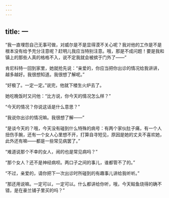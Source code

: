 ```yaml
---
---
---
```

title: 一
---




“我一直埋怨自己无事可做，对威尔是不是显得漠不关心呢？我对他的工作是不是根本没有给予充分注意呢？赶明儿我应当特别注意。哦，那是不成问题！要是我和镇上的那些人真的格格不入，说不定我就会被摈于门外了——”

肯尼科特一回到家里，她就抢先说：“亲爱的，你应当把你出诊的情况给我讲讲，越多越好。我很想知道。我很想了解呢。”

“好极了。一定一定。”说完，他就下楼生火炉去了。

她吃晚饭时又问他：“比方说，你今天的情况怎么样？”

“今天的情况？你说这话是什么意思？”

“我说你出诊的情况嘛。我很想了解——”

“是谈今天的？哦，今天没有碰到什么特殊的病号：有两个家伙肚子痛，有一个人扭伤手腕，还有一个女人心里想不开，打算自寻短见，原因是她的丈夫不喜欢她，此外还有嘛——都是一些常见病罢了。”

“难道说那个不幸的女人，闹的也是常见病吗？”

“那个女人？还不是神经病呗。两口子之间的事儿，谁都管不了的。”

“不过，亲爱的，请你把下一次出诊时所碰到的有趣事儿讲给我听听。”

“那还用说嘛。一定可以，一定可以。什么都讲给你听，哦，今天鲑鱼烧得的确不错，是在豪兰铺子里买的吗？”